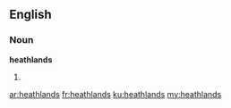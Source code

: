 ==English==

===Noun===
'''heathlands'''

# {{plural of|[[heathland]]}}

[[ar:heathlands]]
[[fr:heathlands]]
[[ku:heathlands]]
[[my:heathlands]]